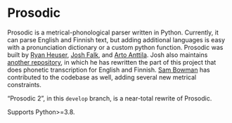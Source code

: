 # Prosodic

Prosodic is a metrical-phonological parser written in Python. Currently, it can parse English and Finnish text, but adding additional languages is easy with a pronunciation dictionary or a custom python function. Prosodic was built by [Ryan Heuser](https://github.com/quadrismegistus), [Josh Falk](https://github.com/jsfalk), and [Arto Anttila](http://web.stanford.edu/~anttila/). Josh also maintains [another repository](https://github.com/jsfalk/prosodic1b), in which he has rewritten the part of this project that does phonetic transcription for English and Finnish. [Sam Bowman](https://github.com/sleepinyourhat) has contributed to the codebase as well, adding several new metrical constraints.

"Prosodic 2", in this `develop` branch, is a near-total rewrite of Prosodic.

Supports Python>=3.8.
